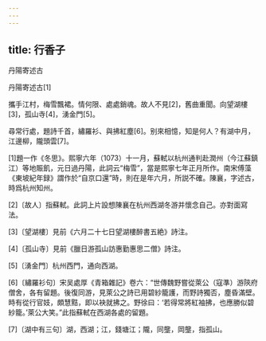 ```yaml
---
---
---
```

title: 行香子
---




丹陽寄述古

丹陽寄述古[1]





攜手江村，梅雪飄裙。情何限、處處銷魂。故人不見[2]，舊曲重聞。向望湖樓[3]，孤山寺[4]，湧金門[5]。

尋常行處，題詩千首，繡羅衫、與拂紅塵[6]。别來相憶，知是何人？有湖中月，江邊柳，隴頭雲[7]。

[1]題一作《冬思》。熙寧六年（1073）十一月，蘇軾以杭州通判赴潤州（今江蘇鎮江）等地賑飢，元日過丹陽，此詞云“梅雪”，當是熙寧七年正月所作。南宋傅藻《東坡紀年録》謂作於“自京口還”時，則在是年六月，所説不確。陳襄，字述古，時爲杭州知州。

[2]〔故人〕指蘇軾。此詞上片設想陳襄在杭州西湖冬游并懷念自己。亦對面寫法。

[3]〔望湖樓〕見前《六月二十七日望湖樓醉書五絶》詩注。

[4]〔孤山寺〕見前《臘日游孤山訪惠勤惠思二僧》詩注。

[5]〔湧金門〕杭州西門，通向西湖。

[6]〔繡羅衫句〕宋吴處厚《青箱雜記》卷六：“世傳魏野嘗從萊公（寇準）游陝府僧舍，各有留題。後復同游，見萊公之詩已用碧紗籠護，而野詩獨否，塵昏滿壁。時有從行官妓，頗慧黠，即以袂就拂之。野徐曰：‘若得常將紅袖拂，也應勝似碧紗籠。’萊公大笑。”此指蘇軾在西湖各處的留題。

[7]〔湖中有三句〕湖，西湖；江，錢塘江；隴，同壟，岡壟，指孤山。